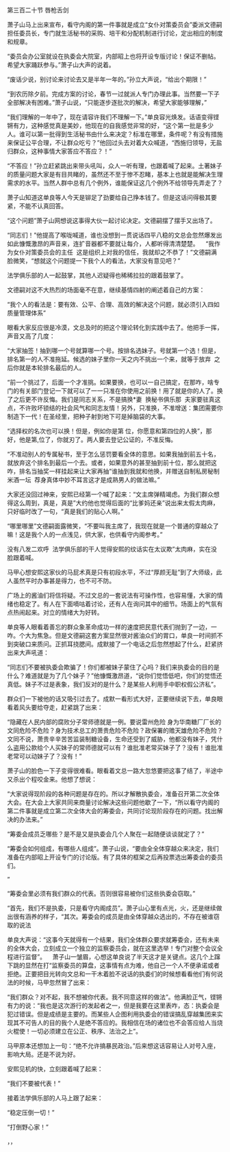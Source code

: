 

第三百二十节 唇枪舌剑

萧子山马上出来宣布，看守内阁的第一件事就是成立“女仆对策委员会”委派文德嗣担任委员长，专门就生活秘书的采购、培干和分配机制进行讨论，定出相应的制度和规章。

“委员会办公室就设在执委会大院室，内部昭上也将开设专版讨论！保证不删帖。希望大家踊跃参与。”萧子山大声的说着。

“废话少说，别讨论来讨论去又是半年一年的。”孙立大声说，“给出个期限！”

“到农历除夕前。完成方案的讨论，春节一过就派人专门办理此事。当然要一下子全部解决有困难。”萧子山说，“只能逐步逐批次的解决，希望大家能够理解，”

“我们理解的一年中了，现在请容许我们不理解一下。”单良容光焕发。话语变得铿锵有力，这种感觉真是美妙，他现在的自我感觉非常的好，“这个第一批是多少人。谁可以第一批得到生活秘书由什么来决定？标准在哪里，条件呢？有没有措施来保证公平合理，不让群众吃亏？”他回过头去对着大众喊道，“西施归领导，无盐归群众，这种事情大家答应不答应？！”

“不答应！”孙立赶紧跳出来带头吼叫，众人一听有理，也跟着喊了起来。土著妹子的质量问题大家是有目共睹的，虽然还不至于惨不忍睹，基本上也就是能解决生理需求的水平。当然人群中总有几个例外，谁能保证这几个例外不给领导先弄走了？

萧子山知道这单良等人今天是铆足了劲要给自己挣本钱了。但是这话问得极其要紧，不能不认真回答。

“这个问题”萧子山网想说这事得大伙一起讨论决定。文德嗣摆了摆手又出场了。

“同志们！”他提高了喉咙喊道，谁也没想到一贯说话四平八稳的文总会忽然爆发出如此慷慨激昂的声音来，连扩音器都不要就让每介，人都听得清清楚楚。    “我作为女仆对策委员会的主任  这是组织上对我的信任，我就却之不恭了！”文德嗣满脸微笑，“想就这个问题提一下我个人的看法，大家没有意见吧？”

法学俱乐部的人一起鼓掌，其他人迟疑得也稀稀拉拉的跟着鼓掌了。

文德嗣对这不大热烈的场面毫不在意，继续基情四射的阐述着自己的方案：

“我个人的看法是：要有效、公平、合理、高效的解决这个问题，就必须引入四如质量管理体系”

眼看大家反应很是冷漠，文总及时的把这个理论转化到实践中去了。他把手一挥，声音又高了几度：

“大家抽签！抽到哪一个号就算哪一个号。按排名选妹子。号就第一个选！但是，排名第一的人不准拖延。候选的妹子里你一天之内不挑出一个来，就等于放弃  之后你就是本轮排名最后的人。

“前一个挑过了，后面一个才准挑。如果要换，也可以一自己搞定，在那咋，啥专门的有关部门登记一下就可以了一一只准在你使用之前换！用了就是你的人了。换了之后更不许反悔。我们是同志关系，不是搞换*妻  换秘书俱乐那  夫家要驻真这点，不许败坏锁结的社会风气和同志友情！另外，只准换，不准增送：集团需要你制造下一代！在圣经里，把种子射到地下可是掉脑袋的大事。

“选择权的名次也可以换！但是，例如你是第 位，你愿意和第四位的人换”，那好，他是第,位了，你就刃了。两人要去登记公证的，不准反悔。

“不准动别人的专属秘书，至于怎么惩罚要看全体的意思。如果我抽到前五十名，就放弃这个排名到最后一个去。或者，如果意外的甚至抽到前十位，那么就把这咋，排名当抽奖一样挂起来让大家再抽”谁抽到我就和他换，并赠送自制私房秘制米酒一坛  荐身真体中妙不耳言这才是成熟男人的做法嘛。”

大家还没回过神来，安熙已经第一个喊了起来：“文主席弹精竭虑。为我们群众想得这么周到，真是，真是”大约他也觉得后面的“比爹妈还亲”说出来太假太肉麻，只好临时改了一句，“真是我们的贴心人啊。”

“哪里哪里”文德嗣面露微笑，“不要叫我主席了，我现在就是一个普通的穿越众了嘛！这是我个人的一点浅见，供大家，也供看守内阁参考。”

没有八发二欢呼  法学俱乐部的干人觉得安熙的纹话实在太议欺”太肉麻，实在没脸跟着喊。

马甲心想安熙这家伙的马屁术真是只有初段水平，不过“厚颜无耻”到了大师级，此人虽然平时办事甚是得力，也不可不防。

广场上的酱油们将信将疑。不过文总的一套说法有可操作性，也容易懂，大家的情绪也稳定了。有人在下面嘀咕着讨论，还有人在询问其中的细节。场面上的气氛有点热闹起来。对立的情绪大为好转。

单良等人眼看着善忘的群众象革命成功一样的速度把民意代表们抛到了一边，一咋。个大为焦急。但是文德嗣这套方案显然很对酱油众们的胃口，单良一时间抓不到突破口来质问。正抓耳挠腮间。成默接了一个电话之后忽然想起了什么，赶紧挤出来大声吼道：

“同志们不要被执委会欺骗了！你们都被妹子蒙住了心吗？我们来执委会的目的是什么？难道就是为了几个妹子？”他慷慨激昂道，“说你们觉悟低吧，你们的觉悟还真低。妹子不过是表象，我们反对的是什么？是某些人利用手中职权假公济私”。

群众们一下被他的话又吸引过去了。成默一看形式大好，正要继续说下去，单良眼看着风头要给夺走，赶紧跳了出来：

“隐藏在人民内部的腐败分子常师德就是一例。要说雷州危险 身为华南糖厂厂长的文同危险不危险？身为技术总工的萧贵危险不危险？政保署的赡天雄危险不危险？文同不说，萧贵辛辛苦苦监装制糖设备，生命还受到了威胁，他都没有妹子，凭什么盗用公款给个人买妹子的常师德就可以有？谁批准老常买妹子了？没有！谁批准老常可以动妹子了？没有！”

萧子山的脸色一下子变得很难看。眼看着文总一路大忽悠要把这事了结了，半途中又杀出个程咬金来。他想了想说：

“大家说得现阶段的各种问题是存在的。所以才解散执委会，准备召开第二次全体大会。在大会上大家共同来商量讨论解决这些问题他歇了一下，“所以看守内阁的第二件事就是成立第二次全体大会的筹委会，共同讨论现阶段存在的问题。找出解决的办法来。”

“筹委会成员乏哪些？是不是又是执委会几个人聚在一起随便谈谈就定了？”

“筹委会如何组成，有哪些人组成”。萧子山说，“要由全全体穿越众来决定，我们准备在内部昭上开设专门的讨论版。有了具体的框架之后再投票选出筹委会的委员们。

”

“筹委会里必须有我们群众的代表。否则很容易被你们这些执委会窃取。”

“首先，我们不是执委，只是看守内阁成员”。萧子山心里有点光，火，还是继续做出很有涵养的样子，“其次。筹委会的成员是由全体穿越众选出的，不存在被谁窃取的说法

单良大声说：“这事今天就得有一个结果，我们全体群众要求就筹委会，还有未来的全体大会，立刻成立一个独立的监察委员会，就在这里选举！专门对整个会议全程进行监督”。    萧子山一皱眉，心想这单良说了半天这才是关键点。这几个上蹿下跳的显然在打“监察委员的算盘，这事情有点为难，他自己一个人不便承诺或者拒绝。正要把目光转向文总和一干木着脸不说话的执委们的时候想看看他们有何说法的时候，马甲忽然冒了出来：

“我们群众？对不起，我不想被你代表。我不同意这样的做法”。他满脸正气，铿锵有力的说：“我也是这次游行的发起者之一，但是我要在这里表咋，态：执委会是犯过错误。但是成绩是主要的。而某些人企图利用执委会的错误搞乱穿越集团来实现其不可告人的目的我个人是绝不答应的。我相信在场的诸位也不会答应给人当烧火棍使！一切必须建立在公正、秩序、法治之上”。

马甲原本还想加上一句：“绝不允许搞暴民政治。”后来想这话容易让人对号入座，影响大局。还是不说为好。

安熙见机的快，立刻跟着喊了起来：

“我们不要被代表！”

接着法学俱乐部的人马上跟了起来：

“稳定压倒一切！”

“打倒野心家！”

，，

